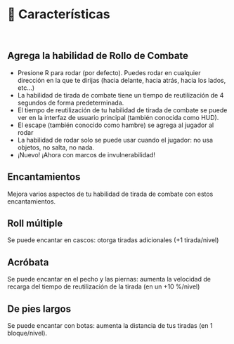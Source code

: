 # 🧶️ Características
‌
## Agrega la habilidad de Rollo de Combate
- Presione R para rodar (por defecto). Puedes rodar en cualquier dirección en la que te dirijas (hacia delante, hacia atrás, hacia los lados, etc...)
- La habilidad de tirada de combate tiene un tiempo de reutilización de 4 segundos de forma predeterminada.
- El tiempo de reutilización de tu habilidad de tirada de combate se puede ver en la interfaz de usuario principal (también conocida como HUD).
- El escape (también conocido como hambre) se agrega al jugador al rodar
- La habilidad de rodar solo se puede usar cuando el jugador: no usa objetos, no salta, no nada.
- ¡Nuevo! ¡Ahora con marcos de invulnerabilidad!

##  Encantamientos‌
Mejora varios aspectos de tu habilidad de tirada de combate con estos encantamientos.

## Roll múltiple
Se puede encantar en cascos: otorga tiradas adicionales (+1 tirada/nivel)

## Acróbata
Se puede encantar en el pecho y las piernas: aumenta la velocidad de recarga del tiempo de reutilización de la tirada (en un +10 %/nivel)

## De pies largos
Se puede encantar con botas: aumenta la distancia de tus tiradas (en 1 bloque/nivel).
